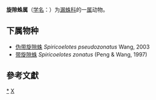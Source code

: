 {{Automatic taxobox
| taxon = Spiricoelotes
| authority = Wang, 2002
| image = Coelotes.urumensis.female.-.tanikawa.jpg
| image_caption = [[Spiricoeotes_urumensis|Spiricoeotes urumensis]] (雌性) 
}}
'''旋隙蛛属'''（[[学名|学名]]：{{lang|la|''Spiricoelotes ''}}）为[[漏蛛科|漏蛛科]]的一[[属|属]]动物。

==下属物种==
* [[伪带旋隙蛛|伪带旋隙蛛]] ''Spiricoelotes pseudozonatus'' Wang, 2003
* [[带旋隙蛛|带旋隙蛛]] ''Spiricoelotes zonatus'' (Peng & Wang, 1997) 

==參考文獻==
{{reflist}}

{{taxonbar}}

[[Category:_旋隙蛛属|*]]
[[Category:_2002年描述的分类群|X]]